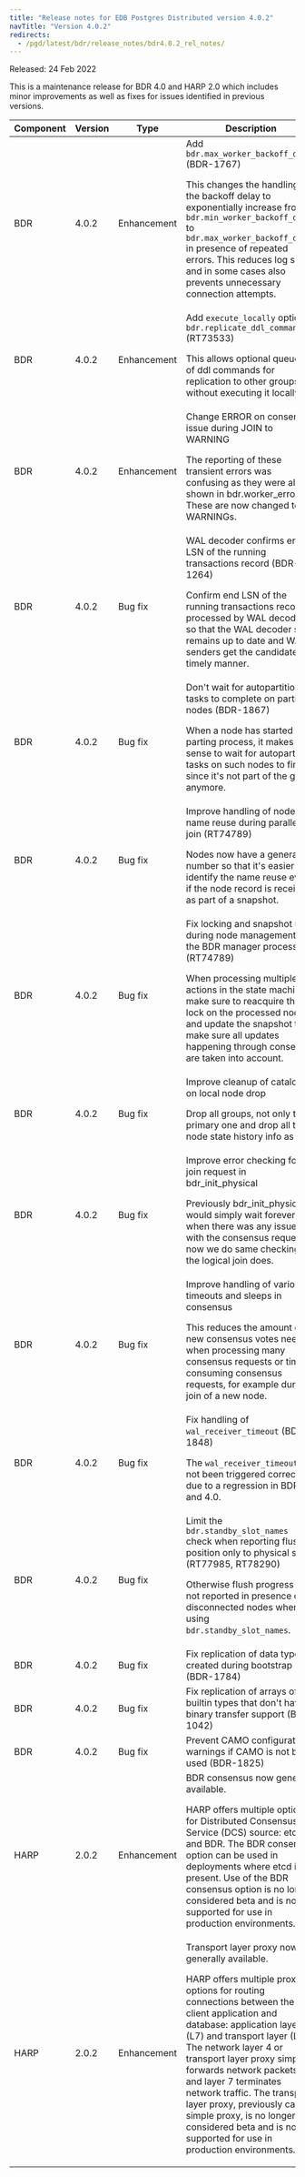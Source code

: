 ```yaml
---
title: "Release notes for EDB Postgres Distributed version 4.0.2"
navTitle: "Version 4.0.2"
redirects:
  - /pgd/latest/bdr/release_notes/bdr4.0.2_rel_notes/
---
```


Released: 24 Feb 2022

This is a maintenance release for BDR 4.0 and HARP 2.0 which includes minor
improvements as well as fixes for issues identified in previous
versions.

| Component | Version |    Type     |                                                                                                                                                                                                                                      Description                                                                                                                                                                                                                                      |
| --------- | ------- | ----------- | ------------------------------------------------------------------------------------------------------------------------------------------------------------------------------------------------------------------------------------------------------------------------------------------------------------------------------------------------------------------------------------------------------------------------------------------------------------------------------------- |
| BDR       | 4.0.2   | Enhancement | Add `bdr.max_worker_backoff_delay` (BDR-1767) <p>This changes the handling of the backoff delay to exponentially increase from `bdr.min_worker_backoff_delay` to `bdr.max_worker_backoff_delay` in presence of repeated errors.  This reduces log spam and in some cases also prevents unnecessary connection attempts.</p>                                                                                                                                                           |
| BDR       | 4.0.2   | Enhancement | Add `execute_locally` option to `bdr.replicate_ddl_command()` (RT73533)<p> This allows optional queueing of ddl commands for replication to other groups without executing it locally.</p>                                                                                                                                                                                                                                                                                            |
| BDR       | 4.0.2   | Enhancement | Change ERROR on consensus issue during JOIN to WARNING<p> The reporting of these transient errors was confusing as they were also shown in bdr.worker_errors.  These are now changed to WARNINGs.</p>                                                                                                                                                                                                                                                                                 |
| BDR       | 4.0.2   | Bug fix     | WAL decoder confirms end LSN of the running transactions record (BDR-1264) <p> Confirm end LSN of the running transactions record processed by WAL decoder so that the WAL decoder slot remains up to date and WAL senders get the candidate in timely manner.</p>                                                                                                                                                                                                                    |
| BDR       | 4.0.2   | Bug fix     | Don't wait for autopartition tasks to complete on parting nodes (BDR-1867) <p> When a node has started parting process, it makes no sense to wait for autopartition tasks on such nodes to finish since it's not part of the group anymore.</p>                                                                                                                                                                                                                                       |
| BDR       | 4.0.2   | Bug fix     | Improve handling of node name reuse during parallel join (RT74789) <p>Nodes now have a generation number so that it's easier to identify the name reuse even if the node record is received as part of a snapshot.</p>                                                                                                                                                                                                                                                                |
| BDR       | 4.0.2   | Bug fix     | Fix locking and snapshot use during node management in the BDR manager process (RT74789)<p> When processing multiple actions in the state machine, make sure to reacquire the lock on the processed node and update the snapshot to make sure all updates happening through consensus are taken into account.</p>                                                                                                                                                                     |
| BDR       | 4.0.2   | Bug fix     | Improve cleanup of catalogs on local node drop<p> Drop all groups, not only the primary one and drop all the node state history info as well.</p>                                                                                                                                                                                                                                                                                                                                     |
| BDR       | 4.0.2   | Bug fix     | Improve error checking for join request in bdr_init_physical<p> Previously bdr_init_physical would simply wait forever when there was any issue with the consensus request, now we do same checking as the logical join does.</p>                                                                                                                                                                                                                                                     |
| BDR       | 4.0.2   | Bug fix     | Improve handling of various timeouts and sleeps in consensus<p>This reduces the amount of new consensus votes needed when processing many consensus requests or time consuming consensus requests, for example during join of a new node.</p>                                                                                                                                                                                                                                         |
| BDR       | 4.0.2   | Bug fix     | Fix handling of `wal_receiver_timeout` (BDR-1848)<p> The `wal_receiver_timeout` has not been triggered correctly due to a regression in BDR 3.7 and 4.0.</p>                                                                                                                                                                                                                                                                                                                          |
| BDR       | 4.0.2   | Bug fix     | Limit the `bdr.standby_slot_names` check when reporting flush position only to physical slots (RT77985, RT78290) <p> Otherwise flush progress is not reported in presence of disconnected nodes when using `bdr.standby_slot_names`.</p>                                                                                                                                                                                                                                              |
| BDR       | 4.0.2   | Bug fix     | Fix replication of data types created during bootstrap (BDR-1784)                                                                                                                                                                                                                                                                                                                                                                                                                     |
| BDR       | 4.0.2   | Bug fix     | Fix replication of arrays of builtin types that don't have binary transfer support (BDR-1042)                                                                                                                                                                                                                                                                                                                                                                                         |
| BDR       | 4.0.2   | Bug fix     | Prevent CAMO configuration warnings if CAMO is not being used (BDR-1825)                                                                                                                                                                                                                                                                                                                                                                                                              |
| HARP      | 2.0.2   | Enhancement | BDR consensus now generally available.<p>HARP offers multiple options for Distributed Consensus Service (DCS) source: etcd and BDR. The BDR consensus option can be used in deployments where etcd isn't present. Use of the BDR consensus option is no longer considered beta and is now supported for use in production environments. </p>                                                                                                                                          |
| HARP      | 2.0.2   | Enhancement | Transport layer proxy now generally available.<p> HARP offers multiple proxy options for routing connections between the client application and database: application layer (L7) and transport layer (L4). The network layer 4 or transport layer proxy simply forwards network packets, and layer 7 terminates network traffic. The transport layer proxy, previously called simple proxy, is no longer considered beta and is now supported for use in production environments.</p> |

